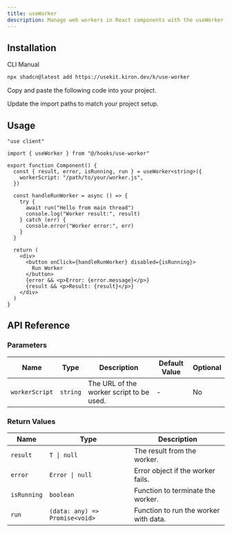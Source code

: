 ```yaml
---
title: useWorker
description: Manage web workers in React components with the useWorker hook, providing a way to offload computationally expensive tasks to a separate thread.
---
```


## Installation

<CodeTabs>

<TabsList>
  <TabsTrigger value="cli">CLI</TabsTrigger>
  <TabsTrigger value="manual">Manual</TabsTrigger>
</TabsList>

<TabsContent value="cli">

```bash
npx shadcn@latest add https://usekit.kiron.dev/k/use-worker
```

</TabsContent>

<TabsContent value="manual">

<Steps>

<Step>Copy and paste the following code into your project.</Step>

<ComponentSource name="use-worker" />

<Step>Update the import paths to match your project setup.</Step>

</Steps>

</TabsContent>

</CodeTabs>

## Usage

```tsx {3, 6-8}
"use client"

import { useWorker } from "@/hooks/use-worker"

export function Component() {
  const { result, error, isRunning, run } = useWorker<string>({
    workerScript: "/path/to/your/worker.js",
  })

  const handleRunWorker = async () => {
    try {
      await run("Hello from main thread")
      console.log("Worker result:", result)
    } catch (err) {
      console.error("Worker error:", err)
    }
  }

  return (
    <div>
      <button onClick={handleRunWorker} disabled={isRunning}>
        Run Worker
      </button>
      {error && <p>Error: {error.message}</p>}
      {result && <p>Result: {result}</p>}
    </div>
  )
}
```

## API Reference

### Parameters

| Name           | Type     | Description                              | Default Value | Optional |
| -------------- | -------- | ---------------------------------------- | ------------- | -------- |
| `workerScript` | `string` | The URL of the worker script to be used. | -             | No       |

### Return Values

| Name        | Type                           | Description                           |
| ----------- | ------------------------------ | ------------------------------------- |
| `result`    | `T \| null`                    | The result from the worker.           |
| `error`     | `Error \| null`                | Error object if the worker fails.     |
| `isRunning` | `boolean`                      | Function to terminate the worker.     |
| `run`       | `(data: any) => Promise<void>` | Function to run the worker with data. |
